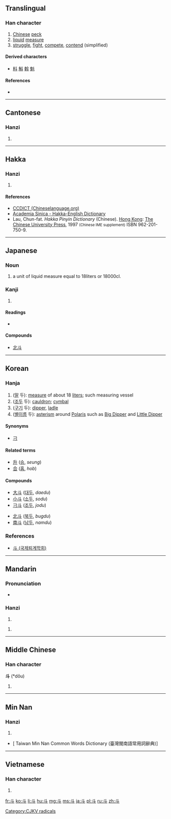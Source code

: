 {{also|鬥}}
==Translingual==
{{stroke order|type=animate}}

===Han character===
{{Han char|rn=68|rad=斗|as=00|sn=4|four=3400<sub>0</sub>|canj=卜十 (YJ)}}

# [[Chinese]] [[peck]]
# [[liquid]] [[measure]]
# [[struggle]], [[fight]], [[compete]], [[contend]] (simplified)

====Derived characters====
* [[料]] [[斛]] [[斡]] [[魁]]

====References====
* {{Han ref|kx=0477.240|dkj=13489|dj=0835.270|hdz=32252.010|uh=6597|ud=26007|bh=A4E6|bd=42214}}

----

==Cantonese==

===Hanzi===
{{yue-hanzi|jyut=|y=dau2|tra=鬥}}

# {{defn|lang=yue|sort=斗00}}

----

==Hakka==

===Hanzi===
{{hak-hanzi|poj=téu|gd=teu<sup>3</sup>; teu<sup>3</sup>, teu<sup>5</sup> [Dongguan], tiu<sup>3</sup> [Bao'an]|hpy=deu3}}

# {{defn|lang=hak|sort=斗00}}

====References====
*[http://www.chinalanguage.com/dictionaries/?mode=view&view=chardict&query=%E6%96%97 CCDICT (Chineselanguage.org)]
*[http://minhakka.ling.sinica.edu.tw/bkg/hakyin/search.php?DETAIL=1&LIMIT=id=43219&dbname=su_tian_1&graph=2 Academia Sinica - Hakka-English Dictionary]
*Lau, Chun-fat. ''Hakka Pinyin Dictionary'' (Chinese). [[Hong Kong]]: [[w:Chinese University of Hong Kong|The Chinese University Press]], 1997 <small>(Chinese IME supplement)</small> ISBN 962-201-750-9.

----

==Japanese==

===Noun===
# a unit of liquid measure equal to 18liters or 18000cl.

===Kanji===
{{ja-kanji|grade=c|rs=斗00}}

# {{defn|lang=ja|sort=斗00}}

====Readings====
* {{ja-readings|on=[[と]] (to), [[とう]] (tō)|kun=[[とます]] (tomasu), [[ます]] (masu), [[ひしゃく]] (hishaku)}}

====Compounds====
{{top2}}
* [[北斗]]
{{bottom}}

----

==Korean==

===Hanja===
{{ko-hanja|hangeul=두|eumhun=|rv=du|mr=tu|y=twu}}

# ([[말]] 두): [[measure]] of about 18 [[liter]]s; such measuring vessel
# ([[조두]] 두): [[cauldron]]; [[cymbal]]
# ([[구기]] 두): [[dipper]], [[ladle]]
# ([[별]][[이름]] 두): [[asterism]] around [[Polaris]] such as [[Big Dipper]] and [[Little Dipper]]

====Synonyms====
* {{sense|cauldron}} [[刁]]

====Related terms====
* [[升]] ([[승]], ''seung'')
* [[合]] ([[홉]], ''hob'')

====Compounds====
{{top2}}
* [[大斗]] ([[대두]], ''daedu'')
* [[小斗]] ([[소두]], ''sodu'')
* [[刁斗]] ([[조두]], ''jodu'')
{{mid2}}
* [[北斗]] ([[북두]], ''bugdu'')
* [[南斗]] ([[남두]], ''namdu'')
{{bottom}}

===References===
* [http://www.toegye.ne.kr/dic/read_dic.asp?table=board&page=1&m_no=4471&str1=2&str2=%E5%88%81 斗 (국제퇴계학회)]

----

==Mandarin==

===Pronunciation===
* {{audio|Zh-dòu.ogg|Audio}}

===Hanzi===
{{cmn-hanzi|tra=斗|pin=[[dǒu]] ([[dou3]])|wg=tou<sup>3</sup>}}

# {{defn|lang=cmn|sort=斗00}}

{{cmn-hanzi|tra=鬥|pin=[[dǒu]] ([[dou3]])|wg=tou<sup>3</sup>}}
# {{defn|lang=cmn|sort=斗00}}

----

==Middle Chinese==

===Han character===
'''斗''' (*dǒu)<!--asterisk indicates that this character appears more than four times in the Tang Dynasty corpus of literature-->

# {{defn|lang=zhx-mid|sort=斗00}}

----

==Min Nan==

===Hanzi===
{{nan-hanzi|poj=tóo (too<sup>2</sup>), táu (tau<sup>2</sup>)}}

# {{defn|lang=nan|sort=斗00}}

*[ Taiwan Min Nan Common Words Dictionary (臺灣閩南語常用詞辭典)]

----

==Vietnamese==

===Han character===
{{vi-hantu|[[đẩu]], [[đấu]], [[điếu]], [[tẩu]]|rs=斗00}}

# {{defn|lang=vi|sort=斗00}}

[[Category:CJKV radicals]]

[[fr:斗]]
[[ko:斗]]
[[li:斗]]
[[hu:斗]]
[[mg:斗]]
[[ms:斗]]
[[ja:斗]]
[[pl:斗]]
[[ru:斗]]
[[zh:斗]]